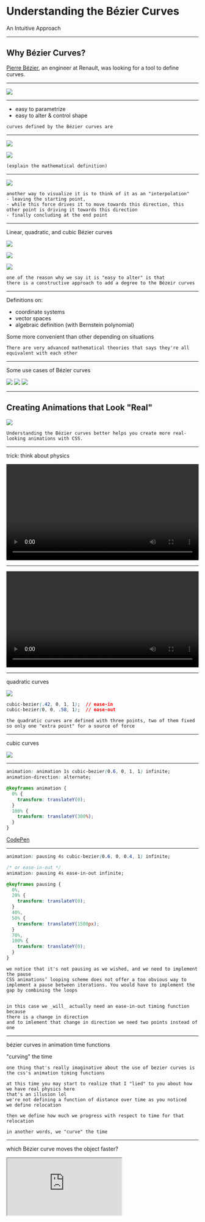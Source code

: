 
# Understanding the Bézier Curves

An Intuitive Approach

---

## Why Bézier Curves?

[Pierre Bézier](https://en.wikipedia.org/wiki/Pierre_B%C3%A9zier), an engineer at Renault, was looking for a tool to define curves.

---

![](https://upload.wikimedia.org/wikipedia/commons/a/a1/Renault_R8_Gordini_Lahti.JPG)

---

- easy to parametrize
- easy to alter & control shape

```notes
curves defined by the Bézier curves are
```

---


![](./assets/geometric-definition.png)

![](./assets/quadratic-equations.png)

```notes
(explain the mathematical definition)
```

---

![](https://upload.wikimedia.org/wikipedia/commons/3/3d/B%C3%A9zier_2_big.gif)

```notes
another way to visualize it is to think of it as an "interpolation"
- leaving the starting point,
- while this force drives it to move towards this direction, this other point is driving it towards this direction
- finally concluding at the end point
```

---

Linear, quadratic, and cubic Bézier curves

![](https://upload.wikimedia.org/wikipedia/commons/0/00/B%C3%A9zier_1_big.gif)

![](https://upload.wikimedia.org/wikipedia/commons/3/3d/B%C3%A9zier_2_big.gif)

![](https://upload.wikimedia.org/wikipedia/commons/d/db/B%C3%A9zier_3_big.gif)

```notes
one of the reason why we say it is "easy to alter" is that
there is a constructive approach to add a degree to the Bézeir curves
```

---

Definitions on:

- coordinate systems
- vector spaces
- algebraic definition (with Bernstein polynomial)

Some more convenient than other depending on situations

```notes
There are very advanced mathematical theories that says they're all equivalent with each other
```

---

Some use cases of Bézier curves

![](https://javascript.info/article/bezier-curve/bezier-car.png) ![](https://javascript.info/article/bezier-curve/bezier-letter.png) ![](https://javascript.info/article/bezier-curve/bezier-vase.png)

---

## Creating Animations that Look "Real"

![](./assets/original-design.gif)

```notes
Understanding the Bézier curves better helps you create more real-looking animations with CSS.
```

---

trick: think about physics

<video controls autoPlay loop width="100%">
  <source src="./assets/accelerate-easing.mp4" />
</video>

---

<video controls autoPlay loop width="100%">
  <source src="./assets/decelerate-easing.mp4" />
</video>

---

quadratic curves

![](./assets/ease-in-ease-out.png)

```css
cubic-bezier(.42, 0, 1, 1);  // ease-in
cubic-bezier(0, 0, .58, 1);  // ease-out
```

```notes
the quadratic curves are defined with three points, two of them fixed
so only one "extra point" for a source of force
```

---

cubic curves

![](./assets/ease-ease-in-out.png)

---

```css
animation: animation 1s cubic-bezier(0.6, 0, 1, 1) infinite;
animation-direction: alternate;

@keyframes animation {
  0% {
    transform: translateY(0);
  }
  100% {
    transform: translateY(300%);
  }
}
```

[CodePen](https://codepen.io/wgao19/pen/exapzp)

---


```css
animation: pausing 4s cubic-bezier(0.6, 0, 0.4, 1) infinite;

/* or ease-in-out */
animation: pausing 4s ease-in-out infinite;

@keyframes pausing {
  0%,
  20% {
    transform: translateY(0);
  }
  40%,
  50% {
    transform: translateY(1500px);
  }
  70%,
  100% {
    transform: translateY(0);
  }
}
```

```notes
we notice that it's not pausing as we wished, and we need to implement the pause
CSS animations’ looping scheme does not offer a too obvious way to implement a pause between iterations. You would have to implement the gap by combining the loops


in this case we _will_ actually need an ease-in-out timing function because
there is a change in direction
and to imlement that change in direction we need two points instead of one
```

---

bézier curves in animation time functions

"curving" the time

```notes
one thing that's really imaginative about the use of bezier curves is the css's animation timing functions

at this time you may start to realize that I "lied" to you about how we have real physics here
that's an illusion lol
we're not defining a function of distance over time as you noticed
we define relocation

then we define how much we progress with respect to time for that relocation

in another words, we "curve" the time
```

---

which Bézier curve moves the object faster?

<iframe
  src="http://cubic-bezier.com/#.6,0,1,1"
  style={{ width: "100vw", height: "80vh" }}
/>

```notes

the x axis is "our time"
the y axis is how much progress we make with respect to current time

once we understand what we're really doing with the timing functions
we can very easily tell which Bézier curve moves the object faster
```

---

### Now we should be able to implement the pausing, three-card deck

![](./assets/original-design.gif)

---

```css
.card-0 {
  animation: pausing 4s cubic-bezier(0.5, 0, 0.5, 1) infinite;
}
.card-1 {
  animation: pausing 4s cubic-bezier(0.5, 0.1, 0.5, 0.9) infinite;
}
.card-2 {
  animation: pausing 4s cubic-bezier(0.5, 0.4, 0.5, 0.6) infinite;
}
```

[CodePen](https://codepen.io/wgao19/pen/BvXmxQ)

```notes

```
